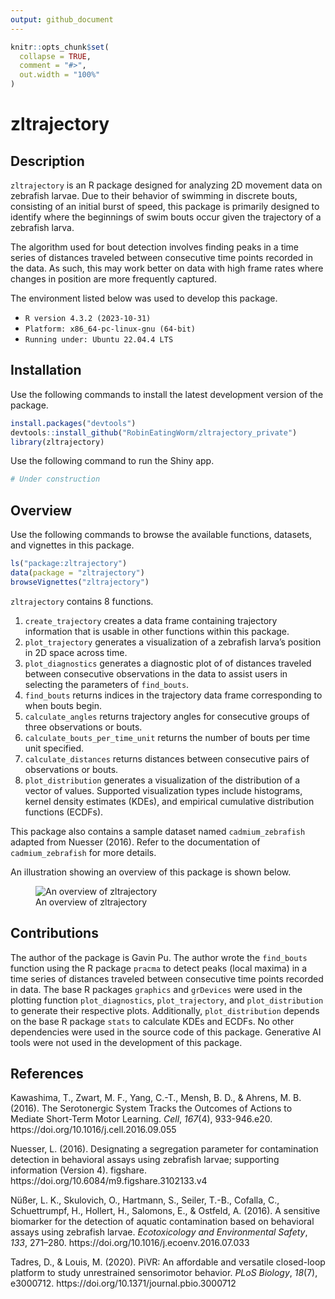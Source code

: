 ```yaml
---
output: github_document
---
```


<!-- README.md is generated from README.Rmd. Please edit that file -->

```r
knitr::opts_chunk$set(
  collapse = TRUE,
  comment = "#>",
  out.width = "100%"
)
```

# zltrajectory

<!-- badges: start -->
<!-- badges: end -->

## Description

`zltrajectory` is an R package designed for analyzing 2D movement data on zebrafish larvae. Due to their behavior of swimming in discrete bouts, consisting of an initial burst of speed, this package is primarily designed to identify where the beginnings of swim bouts occur given the trajectory of a zebrafish larva.

The algorithm used for bout detection involves finding peaks in a time series of distances traveled between consecutive time points recorded in the data. As such, this may work better on data with high frame rates where changes in position are more frequently captured.

The environment listed below was used to develop this package.

* `R version 4.3.2 (2023-10-31)`
* `Platform: x86_64-pc-linux-gnu (64-bit)`
* `Running under: Ubuntu 22.04.4 LTS`

## Installation

Use the following commands to install the latest development version of the package.

```r
install.packages("devtools")
devtools::install_github("RobinEatingWorm/zltrajectory_private")
library(zltrajectory)
```

Use the following command to run the Shiny app.

```r
# Under construction
```

## Overview

Use the following commands to browse the available functions, datasets, and vignettes in this package.

```r
ls("package:zltrajectory")
data(package = "zltrajectory")
browseVignettes("zltrajectory")
```

`zltrajectory` contains 8 functions.

1. `create_trajectory` creates a data frame containing trajectory information that is usable in other functions within this package.
2. `plot_trajectory` generates a visualization of a zebrafish larva's position in 2D space across time.
3. `plot_diagnostics` generates a diagnostic plot of of distances traveled between consecutive observations in the data to assist users in selecting the parameters of `find_bouts`.
4. `find_bouts` returns indices in the trajectory data frame corresponding to when bouts begin.
5. `calculate_angles` returns trajectory angles for consecutive groups of three observations or bouts.
6. `calculate_bouts_per_time_unit` returns the number of bouts per time unit specified.
7. `calculate_distances` returns distances between consecutive pairs of observations or bouts.
8. `plot_distribution` generates a visualization of the distribution of a vector of values. Supported visualization types include histograms, kernel density estimates (KDEs), and empirical cumulative distribution functions (ECDFs).

This package also contains a sample dataset named `cadmium_zebrafish` adapted from Nuesser (2016). Refer to the documentation of `cadmium_zebrafish` for more details.

An illustration showing an overview of this package is shown below.

![An overview of zltrajectory](./inst/extdata/overview.png)

## Contributions

The author of the package is Gavin Pu. The author wrote the `find_bouts` function using the R package `pracma` to detect peaks (local maxima) in a time series of distances traveled between consecutive time points recorded in data. The base R packages `graphics` and `grDevices` were used in the plotting function `plot_diagnostics`, `plot_trajectory`, and `plot_distribution` to generate their respective plots. Additionally, `plot_distribution` depends on the base R package `stats` to calculate KDEs and ECDFs. No other dependencies were used in the source code of this package. Generative AI tools were not used in the development of this package.

## References

Kawashima, T., Zwart, M. F., Yang, C.-T., Mensh, B. D., & Ahrens, M. B. (2016). The Serotonergic System Tracks the Outcomes of Actions to Mediate Short-Term Motor Learning. *Cell*, *167*(4), 933-946.e20. https://doi.org/10.1016/j.cell.2016.09.055

Nuesser, L. (2016). Designating a segregation parameter for contamination detection in behavioral assays using zebrafish larvae; supporting information (Version 4). figshare. https://doi.org/10.6084/m9.figshare.3102133.v4

Nüßer, L. K., Skulovich, O., Hartmann, S., Seiler, T.-B., Cofalla, C., Schuettrumpf, H., Hollert, H., Salomons, E., & Ostfeld, A. (2016). A sensitive biomarker for the detection of aquatic contamination based on behavioral assays using zebrafish larvae. *Ecotoxicology and Environmental Safety*, *133*, 271–280. https://doi.org/10.1016/j.ecoenv.2016.07.033

Tadres, D., & Louis, M. (2020). PiVR: An affordable and versatile closed-loop platform to study unrestrained sensorimotor behavior. *PLoS Biology*, *18*(7), e3000712. https://doi.org/10.1371/journal.pbio.3000712
